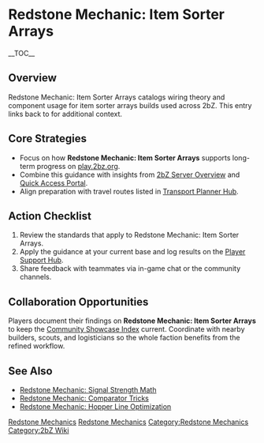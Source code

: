 {{Short description|Redstone Mechanic: Item Sorter Arrays catalogs wiring theory and component usage for item sorter arrays builds used across 2bZ}}
= Redstone Mechanic: Item Sorter Arrays =
{{2bZ Navbox}}
__TOC__

== Overview ==
Redstone Mechanic: Item Sorter Arrays catalogs wiring theory and component usage for item
sorter arrays builds used across 2bZ. This entry links back to [[Category:Redstone
Mechanics|Redstone Mechanics]] for additional context.

== Core Strategies ==
* Focus on how '''Redstone Mechanic: Item Sorter Arrays''' supports long-term progress on [[play.2bz.org]].
* Combine this guidance with insights from [[2bZ Server Overview]] and [[Quick Access Portal]].
* Align preparation with travel routes listed in [[Transport Planner Hub]].

== Action Checklist ==
# Review the [[Category:Redstone Mechanics|Redstone Mechanics]] standards that apply to Redstone Mechanic: Item Sorter Arrays.
# Apply the guidance at your current base and log results on the [[Player Support Hub]].
# Share feedback with teammates via in-game chat or the community channels.

== Collaboration Opportunities ==
Players document their findings on '''Redstone Mechanic: Item Sorter Arrays''' to keep the
[[Community Showcase Index]] current. Coordinate with nearby builders, scouts, and
logisticians so the whole faction benefits from the refined workflow.

== See Also ==
* [[Redstone Mechanic: Signal Strength Math]]
* [[Redstone Mechanic: Comparator Tricks]]
* [[Redstone Mechanic: Hopper Line Optimization]]

[[Category:Redstone Mechanics]]
[[Category:2bZ Wiki]]
